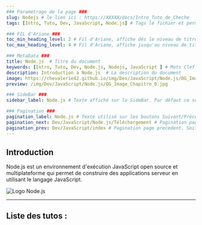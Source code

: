 ---
### Paramétrage de la page ###
slug: Nodejs # le lien ici : https://XXXXX/docs/Intro_Tuto_de_Cheche
tags: [Intro, Tuto, Dev, JavaScript, Node.js] # Tags le fichier et permet de grouper par mots clef

### FIL d'Ariane ###
toc_min_heading_level: 2 # Fil d'Ariane, affiche dés le niveau de titre 2. Par Défaut : 2
toc_max_heading_level: 4 # Fil d'Ariane, affiche jusqu'au niveau de titre 4. Par défaut : 3

### MetaData ###
title: Node.js  # Titre du document
keywords: [Intro, Tuto, Dev, Node.js, Nodejs, JavaScript ] # Mots Clef
description: Introduction a Node.js  # La description du document
image: https://chevalerie42.github.io/img/Dev/JavaScript/Node.js/OG_Image_Chapitre_0.jpg # Image utilisé par les liens vers cette page. A 1ere vue il faut privilégier les liens externe
preview: /img/Dev/JavaScript/Node.js/OG_Image_Chapitre_0.jpg

### SideBar ###
sidebar_label: Node.js # Texte affiché sur la SideBar. Par défaut ce sera le "title"

### Pagination ###
pagination_label: Node.js # Texte utilisé sur les boutons Suivant/Précédent. Par defaut "Title"
pagination_next: Dev/JavaScript/Node.js/Téléchargement # Pagination page suivante. Soit "null" pour ne pas en ajotuer. Soit dossier/fichier (Réseau/Intro_Reseau)
pagination_prev: Dev/JavaScript/index # Pagination page precedent. Soit "null" pour ne pas en ajotuer. Soit dossier/fichier (Réseau/Intro_Reseau)
---


## Introduction 
Node.js est un environnement d'exécution <Term popup="Il s'agit d'un langage de programmation principalement utilisé pour créer des applications interactives sur le web" reference="/glossaire/javascript">JavaScript</Term> open source et multiplateforme qui permet de construire des applications serveur en utilisant le langage <Term popup="Il s'agit d'un langage de programmation principalement utilisé pour créer des applications interactives sur le web" reference="/glossaire/javascript">JavaScript</Term>. 

![Logo Node.js](/img/Dev/JavaScript/Node.js/Node.js_logo.svg 'Logo Node.js')

---
## Liste des tutos :


<DocCardList />
